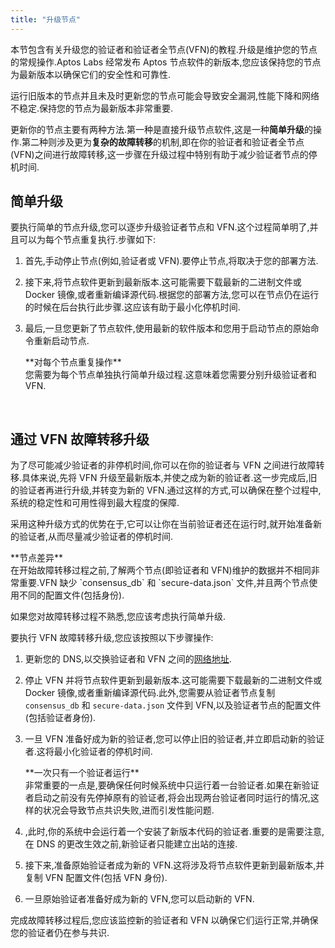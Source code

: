 ```yaml
---
title: "升级节点"
---
```



本节包含有关升级您的验证者和验证者全节点(VFN)的教程.升级是维护您的节点的常规操作.Aptos Labs 经常发布 Aptos 节点软件的新版本,您应该保持您的节点为最新版本以确保它们的安全性和可靠性.

<Aside type="caution">
  运行旧版本的节点并且未及时更新您的节点可能会导致安全漏洞,性能下降和网络不稳定.保持您的节点为最新版本非常重要.
</Aside>

更新你的节点主要有两种方法.第一种是直接升级节点软件,这是一种**简单升级**的操作.第二种则涉及更为**复杂的故障转移**的机制,即在你的验证者和验证者全节点(VFN)之间进行故障转移,这一步骤在升级过程中特别有助于减少验证者节点的停机时间.

## 简单升级

要执行简单的节点升级,您可以逐步升级验证者节点和 VFN.这个过程简单明了,并且可以为每个节点重复执行.步骤如下:

1. 首先,手动停止节点(例如,验证者或 VFN).要停止节点,将取决于您的部署方法.
2. 接下来,将节点软件更新到最新版本.这可能需要下载最新的二进制文件或 Docker 镜像,或者重新编译源代码.根据您的部署方法,您可以在节点仍在运行的时候在后台执行此步骤.这应该有助于最小化停机时间.
3. 最后,一旦您更新了节点软件,使用最新的软件版本和您用于启动节点的原始命令重新启动节点.

   <Aside type="note">
     **对每个节点重复操作**<br />
     您需要为每个节点单独执行简单升级过程.这意味着您需要分别升级验证者和 VFN.
   </Aside>

<br />

## 通过 VFN 故障转移升级

为了尽可能减少验证者的非停机时间,你可以在你的验证者与 VFN 之间进行故障转移.具体来说,先将 VFN 升级至最新版本,并使之成为新的验证者.这一步完成后,旧的验证者再进行升级,并转变为新的 VFN.通过这样的方式,可以确保在整个过程中,系统的稳定性和可用性得到最大程度的保障.

采用这种升级方式的优势在于,它可以让你在当前验证者还在运行时,就开始准备新的验证者,从而尽量减少验证者的停机时间.

<Aside type="caution">
  **节点差异**<br />
  在开始故障转移过程之前,了解两个节点(即验证者和 VFN)维护的数据并不相同非常重要.VFN 缺少 `consensus_db` 和 `secure-data.json` 文件,并且两个节点使用不同的配置文件(包括身份).

  如果您对故障转移过程不熟悉,您应该考虑执行简单升级.
</Aside>

要执行 VFN 故障转移升级,您应该按照以下步骤操作:

1. 更新您的 DNS,以交换验证者和 VFN 之间的[网络地址](/zh/network/nodes/validator-node/connect-nodes/connect-to-aptos-network#3-更新链上网络地址).

2. 停止 VFN 并将节点软件更新到最新版本.这可能需要下载最新的二进制文件或 Docker 镜像,或者重新编译源代码.此外,您需要从验证者节点复制 `consensus_db` 和 `secure-data.json` 文件到 VFN,以及验证者节点的配置文件(包括验证者身份).

3. 一旦 VFN 准备好成为新的验证者,您可以停止旧的验证者,并立即启动新的验证者.这将最小化验证者的停机时间.

   <Aside type="caution">
     **一次只有一个验证者运行** <br />
     非常重要的一点是,要确保任何时候系统中只运行着一台验证者.如果在新验证者启动之前没有先停掉原有的验证者,将会出现两台验证者同时运行的情况,这样的状况会导致节点共识失败,进而引发性能问题.
   </Aside>

4. ,此时,你的系统中会运行着一个安装了新版本代码的验证者.重要的是需要注意,在 DNS 的更改生效之前,新验证者只能建立出站的连接.

5. 接下来,准备原始验证者成为新的 VFN.这将涉及将节点软件更新到最新版本,并复制 VFN 配置文件(包括 VFN 身份).

6. 一旦原始验证者准备好成为新的 VFN,您可以启动新的 VFN.

<Aside type="note">
  完成故障转移过程后,您应该监控新的验证者和 VFN 以确保它们运行正常,并确保您的验证者仍在参与共识.
</Aside>
